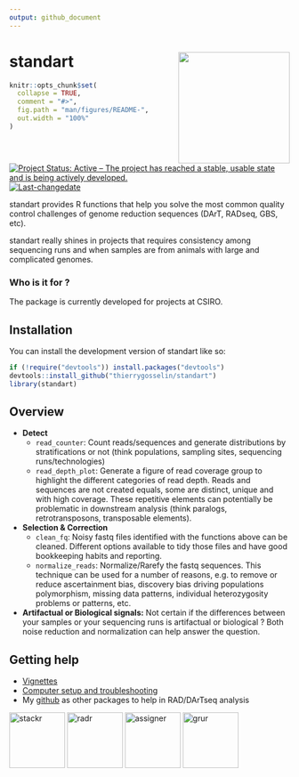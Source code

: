 ```yaml
---
output: github_document
---
```

# standart <a href='https://thierrygosselin.github.io/standart/'><img src='man/figures/logo.png' align="right" height="200" /></a>

<!-- README.md is generated from README.Rmd. Please edit that file -->

```r
knitr::opts_chunk$set(
  collapse = TRUE,
  comment = "#>",
  fig.path = "man/figures/README-",
  out.width = "100%"
)
```


<!-- badges: start -->
[![Project Status: Active – The project has reached a stable, usable state and is being actively developed.](http://www.repostatus.org/badges/latest/active.svg)](http://www.repostatus.org/#active)
[![Last-changedate](https://img.shields.io/badge/last%20change-`r gsub('-', '--', Sys.Date())`-brightgreen.svg)](/commits/master)
<!-- badges: end -->

standart provides R functions that help you solve 
the most common quality control challenges of 
genome reduction sequences (DArT, RADseq, GBS, etc). 

standart really shines in projects that requires consistency among sequencing runs and when samples are from animals with large and complicated genomes.

### Who is it for ?

The package is currently developed for projects at CSIRO.

## Installation

You can install the development version of standart like so:

``` r
if (!require("devtools")) install.packages("devtools")
devtools::install_github("thierrygosselin/standart")
library(standart)
```

## Overview
* **Detect**
  * `read_counter`: Count reads/sequences and generate distributions by stratifications or not (think populations, sampling sites, sequencing runs/technologies)
  * `read_depth_plot`: Generate a figure of read coverage group to highlight the different categories of read depth. Reads and sequences are not created equals, some are distinct, unique and with high coverage. These repetitive elements can potentially be problematic in downstream analysis (think paralogs, retrotransposons, transposable elements).
* **Selection & Correction**
  * `clean_fq`: Noisy fastq files identified with the functions above can be cleaned. Different options available to tidy those files and have good bookkeeping habits and reporting.
  * `normalize_reads`: Normalize/Rarefy the fastq sequences. This technique can be used for a number of reasons, e.g. to remove or reduce ascertainment bias, discovery bias driving populations polymorphism, missing data patterns, individual heterozygosity problems or patterns, etc.
* **Artifactual or Biological signals:** Not certain if the differences between your samples or your sequencing runs is artifactual or biological ? Both noise reduction and normalization can help answer the question.



## Getting help

* [Vignettes](https://thierrygosselin.github.io/standart/articles/index.html)
* [Computer setup and troubleshooting](https://thierrygosselin.github.io/radiator/articles/rad_genomics_computer_setup.html)
* My [github](https://github.com/thierrygosselin) as other packages to help in RAD/DArTseq analysis

[![stackr](man/figures/stackr_logo.png){width=100px}](https://thierrygosselin.github.io/stackr/)
[![radr](man/figures/radr_logo.png){width=100px}](https://thierrygosselin.github.io/radiator/)
[![assigner](man/figures/assigner_logo.png){width=100px}](https://thierrygosselin.github.io/assigner/)
[![grur](man/figures/grur_logo.png){width=100px}](https://thierrygosselin.github.io/grur/)



